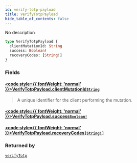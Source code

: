 ```yaml
---
id: verify-totp-payload
title: VerifyTotpPayload
hide_table_of_contents: false
---
```








No description

```graphql
type VerifyTotpPayload {
  clientMutationId: String
  success: Boolean!
  recoveryCodes: [String!]
}
```


### Fields

#### [<code style={{ fontWeight: 'normal' }}>VerifyTotpPayload.<b>clientMutationId</b></code>](#)<Bullet />[`String`](/gql-api/scalars/string) <Badge class="secondary" text="scalar"/>
> A unique identifier for the client performing the mutation.
> 

#### [<code style={{ fontWeight: 'normal' }}>VerifyTotpPayload.<b>success</b></code>](#)<Bullet />[`Boolean!`](/gql-api/scalars/boolean) <Badge class="secondary" text="non-null"/> <Badge class="secondary" text="scalar"/>
> 
> 

#### [<code style={{ fontWeight: 'normal' }}>VerifyTotpPayload.<b>recoveryCodes</b></code>](#)<Bullet />[`[String!]`](/gql-api/scalars/string) <Badge class="secondary" text="list"/> <Badge class="secondary" text="scalar"/>
> 
> 



### Returned by

[`verifyTotp`](/gql-api/mutations/verify-totp)  <Badge class="secondary" text="mutation"/>



